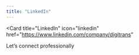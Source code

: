 ```yaml
---
title: "LinkedIn"
---
```


<Card
  title="LinkedIn"
  icon="linkedin"
  href="https://www.linkedin.com/company/digitrans"
>
  Let’s connect professionally
</Card>
